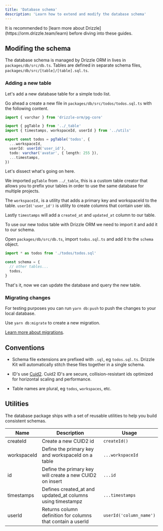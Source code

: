 ```yaml
---
title: 'Database schema'
description: 'Learn how to extend and modify the database schema'
---
```


<Info>
  It is recommended to [learn more about
  Drizzle](https://orm.drizzle.team/learn) before diving into these guides.
</Info>

## Modifing the schema

The database schema is managed by Drizzle ORM in lives in `packages/db/src/db.ts`.
Tables are defined in separate schema files, `packages/db/src/[table]/[table].sql.ts`.

### Adding a new table

Let's add a new database table for a simple todo list.

Go ahead a create a new file in `packages/db/src/todos/todos.sql.ts` with the following content.

```ts
import { varchar } from 'drizzle-orm/pg-core'

import { pgTable } from '../_table'
import { timestamps, workspaceId, userId } from '../utils'

export const todos = pgTable('todos', {
  ...workspaceId,
  userId: userId('user_id'),
  todo: varchar('avatar', { length: 255 }),
  ...timestamps,
})
```

Let's dissect what's going on here.

We imported `pgTable` from `../_table`, this is a custom table creator that allows you to prefix your tables in order to use the same database for multiple projects.

The `workspaceId,` is a utility that adds a primary key and workspaceId to the table. `userId('user_id')` is utility to create columns that contain user ids.

Lastly `timestamps` will add a `created_at` and `updated_at` column to our table.

To use our new todos table with Drizzle ORM we need to import it and add it to our schema.

Open `packages/db/src/db.ts`, import `todos.sql.ts` and add it to the `schema` object.

```ts
import * as todos from './todos/todos.sql'

const schema = {
  // other tables...
  todos,
}
```

That's it, now we can update the database and query the new table.

### Migrating changes

For testing purposes you can run `yarn db:push` to push the changes to your local database.

Use `yarn db:migrate` to create a new migration.

[Learn more about migrations](/docs/nextjs-starterkit/database/migrations).

## Conventions

- Schema file extensions are prefixed with `.sql`, eg `todos.sql.ts`.
  Drizzle Kit will automatically stitch these files together in a single schema.

- ID's use [Cuid2](https://github.com/paralleldrive/cuid2). Cuid2 ID's are secure, collision-resistant ids optimized for horizontal scaling and performance.

- Table names are plural, eg `todos`, `workspaces`, etc.

## Utilities

The database package ships with a set of reusable utilities to help you build consistent schemas.

| Name        | Description                                                 | Usage                   |
| ----------- | ----------------------------------------------------------- | ----------------------- |
| createId    | Create a new CUID2 id                                       | `createId()`            |
| workspaceId | Define the primary key and workspaceId on a table           | `...workspaceId`        |
| id          | Define the primary key will create a new CUID2 on insert    | `...id`                 |
| timestamps  | Defines created_at and updated_at columns using timestampz  | `...timestamps`         |
| userId      | Returns column definition for columns that contain a userId | `userId('column_name')` |
